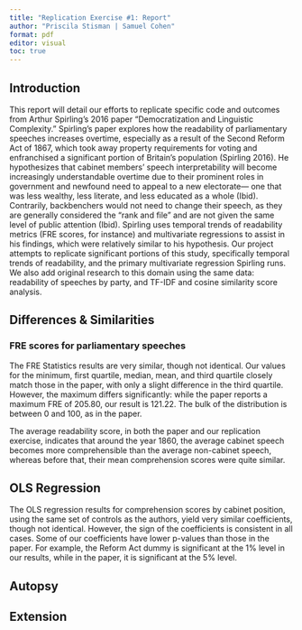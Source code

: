```yaml
---
title: "Replication Exercise #1: Report"
author: "Priscila Stisman | Samuel Cohen"
format: pdf
editor: visual
toc: true
---
```


## Introduction

This report will detail our efforts to replicate specific code and outcomes from Arthur Spirling’s 2016 paper “Democratization and Linguistic Complexity.” Spirling’s paper explores how the readability of parliamentary speeches increases overtime, especially as a result of the Second Reform Act of 1867, which took away property requirements for voting and enfranchised a significant portion of Britain’s population (Spirling 2016). He hypothesizes that cabinet members’ speech interpretability will become increasingly understandable overtime due to their prominent roles in government and newfound need to appeal to a new electorate— one that was less wealthy, less literate, and less educated as a whole (Ibid). Contrarily, backbenchers would not need to change their speech, as they are generally considered the “rank and file” and are not given the same level of public attention (Ibid). Spirling uses temporal trends of readability metrics (FRE scores, for instance) and multivariate regressions to assist in his findings, which were relatively similar to his hypothesis. Our project attempts to replicate significant portions of this study, specifically temporal trends of readability, and the primary multivariate regression Spirling runs. We also add original research to this domain using the same data: readability of speeches by party, and TF-IDF and cosine similarity score analysis.

## Differences & Similarities

### FRE scores for parliamentary speeches

The FRE Statistics results are very similar, though not identical. Our values for the minimum, first quartile, median, mean, and third quartile closely match those in the paper, with only a slight difference in the third quartile. However, the maximum differs significantly: while the paper reports a maximum FRE of 205.80, our result is 121.22. The bulk of the distribution is between 0 and 100, as in the paper.

The average readability score, in both the paper and our replication exercise, indicates that around the year 1860, the average cabinet speech becomes more comprehensible than the average non-cabinet speech, whereas before that, their mean comprehension scores were quite similar.

## OLS Regression

The OLS regression results for comprehension scores by cabinet position, using the same set of controls as the authors, yield very similar coefficients, though not identical. However, the sign of the coefficients is consistent in all cases. Some of our coefficients have lower p-values than those in the paper. For example, the Reform Act dummy is significant at the 1% level in our results, while in the paper, it is significant at the 5% level.


## Autopsy

## Extension
